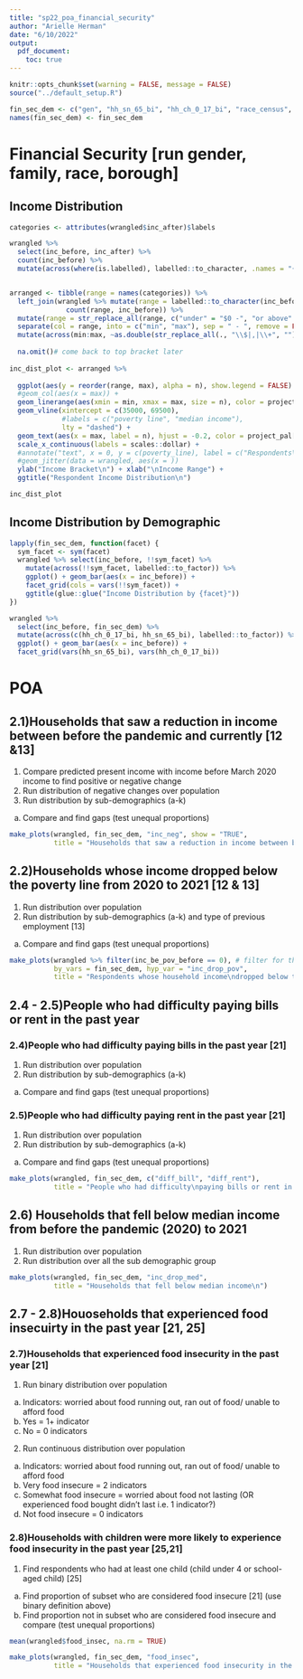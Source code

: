```yaml
---
title: "sp22_poa_financial_security"
author: "Arielle Herman"
date: "6/10/2022"
output:
  pdf_document:
    toc: true
---
```


```r
knitr::opts_chunk$set(warning = FALSE, message = FALSE)
source("../default_setup.R")

fin_sec_dem <- c("gen", "hh_sn_65_bi", "hh_ch_0_17_bi", "race_census", "borough")
names(fin_sec_dem) <- fin_sec_dem

```

# Financial Security [run gender, family, race, borough]

## Income Distribution

```r
categories <- attributes(wrangled$inc_after)$labels

wrangled %>%
  select(inc_before, inc_after) %>%
  count(inc_before) %>%
  mutate(across(where(is.labelled), labelled::to_character, .names = "{col}_label"))


arranged <- tibble(range = names(categories)) %>%
  left_join(wrangled %>% mutate(range = labelled::to_character(inc_before)) %>%
              count(range, inc_before)) %>%
  mutate(range = str_replace_all(range, c("under" = "$0 -", "or above" = "- $400,001+"))) %>%
  separate(col = range, into = c("min", "max"), sep = " - ", remove = FALSE) %>%
  mutate(across(min:max, ~as.double(str_replace_all(., "\\$|,|\\+", "")))) %>%
  
  na.omit()# come back to top bracket later
  
inc_dist_plot <- arranged %>%
  
  ggplot(aes(y = reorder(range, max), alpha = n), show.legend = FALSE) +
  #geom_col(aes(x = max)) +
  geom_linerange(aes(xmin = min, xmax = max, size = n), color = project_pal[4], show.legend = FALSE) +
  geom_vline(xintercept = c(35000, 69500),
             #labels = c("poverty line", "median income"),
             lty = "dashed") +
  geom_text(aes(x = max, label = n), hjust = -0.2, color = project_pal[4], size = 3, show.legend = FALSE) +
  scale_x_continuous(labels = scales::dollar) +
  #annotate("text", x = 0, y = c(poverty_line), label = c("Respondents\nBelow Poverty Line"))
  #geom_jitter(data = wrangled, aes(x = ))
  ylab("Income Bracket\n") + xlab("\nIncome Range") +
  ggtitle("Respondent Income Distribution\n")

inc_dist_plot
```

## Income Distribution by Demographic

```r
lapply(fin_sec_dem, function(facet) {
  sym_facet <- sym(facet)
  wrangled %>% select(inc_before, !!sym_facet) %>%
    mutate(across(!!sym_facet, labelled::to_factor)) %>%
    ggplot() + geom_bar(aes(x = inc_before)) +
    facet_grid(cols = vars(!!sym_facet)) +
    ggtitle(glue::glue("Income Distribution by {facet}"))
})

wrangled %>%
  select(inc_before, fin_sec_dem) %>%
  mutate(across(c(hh_ch_0_17_bi, hh_sn_65_bi), labelled::to_factor)) %>%
  ggplot() + geom_bar(aes(x = inc_before)) + 
  facet_grid(vars(hh_sn_65_bi), vars(hh_ch_0_17_bi))
```

# POA

## 2.1)Households that saw a reduction in income between before the pandemic  and currently [12 &13]

1.	Compare predicted present income with income before March 2020 income to find positive or negative change
2.	Run distribution of negative changes over population
3.	Run distribution by sub-demographics (a-k)
a.	Compare and find gaps (test unequal proportions)

```r
make_plots(wrangled, fin_sec_dem, "inc_neg", show = "TRUE",
           title = "Households that saw a reduction in income between before the pandemic  and currently")
```

## 2.2)Households whose income dropped below the poverty line from 2020 to 2021 [12 & 13]

1.	Run distribution over population
2.	Run distribution by sub-demographics (a-k) and type of previous employment [13]
a.	Compare and find gaps (test unequal proportions)

```r
make_plots(wrangled %>% filter(inc_be_pov_before == 0), # filter for those who started above the poverty line
           by_vars = fin_sec_dem, hyp_var = "inc_drop_pov",
           title = "Respondents whose household income\ndropped below the poverty line")

```

## 2.4 - 2.5)People who had difficulty paying bills or rent in the past year

### 2.4)People who had difficulty paying bills in the past year [21]

1.	Run distribution over population
2.	Run distribution by sub-demographics (a-k)
a.	Compare and find gaps (test unequal proportions)


### 2.5)People who had difficulty paying rent in the past year [21]

1.	Run distribution over population
2.	Run distribution by sub-demographics (a-k)
a.	Compare and find gaps (test unequal proportions)

```r
make_plots(wrangled, fin_sec_dem, c("diff_bill", "diff_rent"),
           title = "People who had difficulty\npaying bills or rent in the past year\n")
```

## 2.6) Households that fell below median income from before the pandemic (2020) to 2021
1.	Run distribution over population
2.	Run distribution over all the sub demographic group

```r
make_plots(wrangled, fin_sec_dem, "inc_drop_med",
           title = "Households that fell below median income\n")
```

## 2.7 - 2.8)Houoseholds that experienced food insecuirty in the past year [21, 25]

### 2.7)Households that experienced food insecurity in the past year [21]

1.	Run binary distribution over population
a.	Indicators: worried about food running out, ran out of food/ unable to afford food 
b.	Yes = 1+ indicator
c.	No = 0 indicators
2.	Run continuous distribution over population
a.	Indicators: worried about food running out, ran out of food/ unable to afford food 
b.	Very food insecure = 2 indicators
c.	Somewhat food insecure = worried about food not lasting (OR experienced food bought didn’t last i.e. 1 indicator?)
d.	Not food insecure = 0 indicators

### 2.8)Households with children were more likely to experience food insecurity in the past year [25,21]

1.	Find respondents who had at least one child (child under 4 or school-aged child) [25]
a.	Find proportion of subset who are considered food insecure [21] (use binary definition above)
b.	Find proportion not in subset who are considered food insecure and compare (test unequal proportions)

```r
mean(wrangled$food_insec, na.rm = TRUE)

make_plots(wrangled, fin_sec_dem, "food_insec",
           title = "Households that experienced food insecurity in the past year")
```

